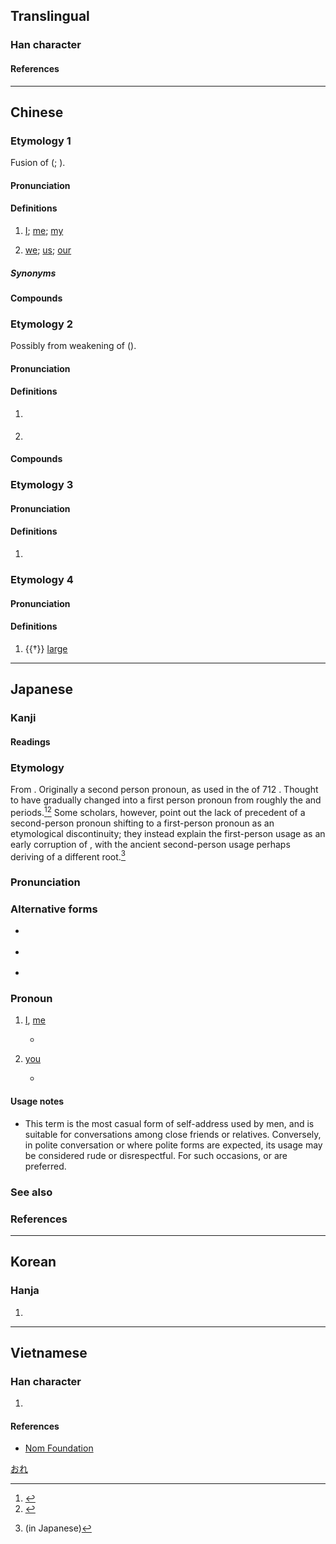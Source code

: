 {{character info}}
==Translingual==

===Han character===
{{Han char|rn=9|rad=人|as=08|sn=10|four=24216|canj=OKLU|ids=⿰亻奄}}

====References====
{{Han ref|kx=0106.210|dkj=00736|dj=0227.040|hdz=10173.020|uh=4FFA}}

----

==Chinese==

===Etymology 1===
{{zh-forms}}
Fusion of {{zh-l|我們}} ({{zh-ref|Lü, 1984}}; {{zh-ref|Norman, 1988}}).

====Pronunciation====
{{zh-pron
|m=ǎn
|c=jim3,aan2
|j=ghan2/gha2
|j_note=gha2 - in certain words
|mn=xm:iàm/xm:àm
|w=2oe
|cat=pron
}}

====Definitions====
{{zh-hanzi}}

# {{lb|zh|dialectal Mandarin}} [[I]]; [[me]]; [[my]]
# {{lb|zh|dialectal Mandarin|exclusive}} [[we]]; [[us]]; [[our]]

=====Synonyms=====
{{zh-dial|我}}
{{zh-dial|我們}}

====Compounds====
{{zh-der|俺們}}

===Etymology 2===
{{zh-forms|alt=安,阿}}
Possibly from weakening of {{zh-l|阮|goán}} ({{zh-ref|Tan and Wu, 2011}}).

====Pronunciation====
{{zh-pron
|mn=xm,zz,tw:án/qz:an
|cat=pref,pron
}}

====Definitions====
{{zh-hanzi}}

# {{lb|zh|Hokkien|honorific}} {{n-g|Prefix for kinship terms.}}
#: {{zh-x|俺公{kong}|grandpa|MN}}
# {{lb|zh|Taiwan Min Nan|inclusive}} {{zh-synonym|咱|tr=lán|[[we]]; [[us]]}}

====Compounds====
{{zh-der|俺公|俺媽|俺祖|俺爹|俺爸|俺二仔|俺姊|俺母|俺童哥|俺娘喂|俺姐|俺娘|俺媽體|俺姑|俺伯|俺叔|俺嬸|俺姨|俺嫂|俺舅|俺妗|俺某|俺丈|俺哥}}

===Etymology 3===
{{zh-forms}}

====Pronunciation====
{{zh-pron
|mn=lán
|mn-t=nang2
|cat=pron
}}

====Definitions====
{{zh-hanzi}}

# {{lb|zh|Hokkien|Teochew}} {{zh-alt-form|*咱|(inclusive) [[we]]; [[us]]}}

===Etymology 4===
{{zh-forms}}

====Pronunciation====
{{zh-pron
|m=yàn
|c=jim3
|mc=y
|cat=a
}}

====Definitions====
{{zh-hanzi}}

# {{†}} [[large]]

----

==Japanese==

===Kanji===
{{ja-kanji|grade=|rs=人08}}

====Readings====
{{ja-readings
|goon=えん<えん<えむ
|kanon=えん<えん<えむ
|kun=おれ-, われ-
}}

===Etymology===
{{ja-kanjitab|yomi=k|おれ}}

From {{inh|ja|ojp|sort=おれ|-}}.  Originally a second person pronoun, as used in the ''{{w|Kojiki}}'' of 712 {{CE}}. Thought to have gradually changed into a first person pronoun from roughly the {{w|Kamakura period|Kamakura}} and {{w|Muromachi period|Muromachi}} periods.<ref name="KDJ">{{R:Kokugo Dai Jiten}}</ref><ref name="DJR">{{R:Daijirin}}</ref> Some scholars, however, point out the lack of precedent of a second-person pronoun shifting to a first-person pronoun as an etymological discontinuity; they instead explain the first-person usage as an early corruption of {{m|ja|己|tr=onore||I, me}}, with the ancient second-person usage perhaps deriving of a different root.<ref>{{cite-book|author=米田 達郎|year=2016|title=人称詞オレの歴史的変化|url=http://www.oit.ac.jp/japanese/toshokan/tosho/kiyou/2188-9007/61-2/61-2-01web.pdf}} (in Japanese)</ref>

===Pronunciation===
{{ja-pron|おれ|acc=0|acc_ref=DJR,NHK,SMK5}}

===Alternative forms===
* {{m|ja|己}} {{q|I, me}}
* {{m|ja|爾}} {{q|you}}
* {{m|ja|儞}} {{q|you}}

===Pronoun===
{{ja-pos|おれ|pronoun|オレ}}

# {{lb|ja|sort=おれ|informal|men's speech}} [[I]], [[me]]
#* {{quote-book|ja||year=1905||author={{w|Natsume Sōseki}}|{{lang|ja|吾輩は猫である}}|trans-title=I Am a Cat||}}
#*: {{ja-usex|最%前から黙っていた主人はこの時%急に写%真が見たくなったものと見えて「おい'''俺'''にもちょっと覧せろ」と云う|さい%ぜん から だまって いた しゅじん は この とき %きゅう に しゃ%しん が みたく なった もの と みえて 「おい '''おれ''' に も ちょっと みせろ」 と いう|My owner, who had until then been silent, suddenly seemed to take interest in the photo and asked "Hey, let '''me''' see it too."}}
# {{lb|ja|sort=おれ|obsolete|familiar|or|derogatory}} [[you]]
#* {{quote-book|ja||year=13th century||||title={{lang|ja|平家物語}}|trans-title=The Tale of Heike||}}
#*: {{ja-usex|法%師は物をえ書かぬぞ。さらば'''おれ'''ら書け|ほふ%し は もの を え かかぬ ぞ。 さらば '''おれ'''ら かけ|'''Thou''' shalt write it; I know not how to write.|rom=Hōshi wa mono o e kakanu zo. Saraba orera kake}}

====Usage notes====
* This term is the most casual form of self-address used by men, and is suitable for conversations among close friends or relatives. Conversely, in polite conversation or where polite forms are expected, its usage may be considered rude or disrespectful. For such occasions, {{m|ja|私|tr=watashi}} or {{m|ja|僕|tr=boku}} are preferred.

===See also===
{{Japanese first-person pronouns}}

===References===
<references/>

[[Category:Japanese personal pronouns|おれ]]

----

==Korean==

===Hanja===
{{ko-hanja|hangeul=[[엄]], [[암]]}}

# {{rfdef|ko|sort=人08}}

----

==Vietnamese==

===Han character===
{{vi-readings|reading=[[em]], [[yêm]], [[êm]]|rs=人08}}

# {{rfdef|vi|sort=人08}}

====References====
* [http://nomfoundation.org/common/nom_details.php?codepoint=4ffa Nom Foundation]